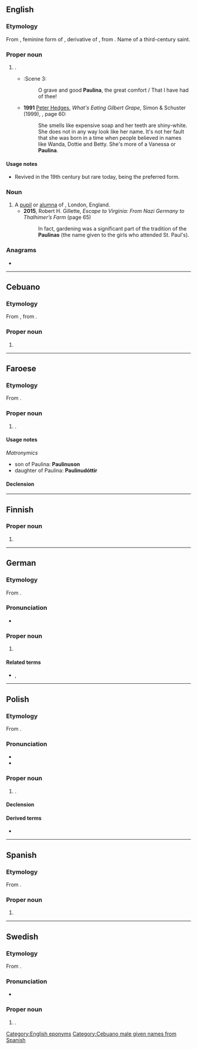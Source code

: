 {{also|Paulína|Paulīna}}
==English==

===Etymology===
From {{der|en|la|Paulīna}}, feminine form of {{m|la|Paulīnus}}, derivative of {{m|la|Paulus}}, from {{m|la|paulus||small}}. Name of a third-century saint.

===Proper noun===
{{en-proper noun}}

# {{given name|en|female|from=Latin}}.
#* {{RQ:Shakespeare Winter|V}}:Scene 3:
#*: O grave and good '''Paulina''', the great comfort / That I have had of thee!
#* '''1991''' [[w:Peter Hedges|Peter Hedges]], ''What's Eating Gilbert Grape'', Simon & Schuster (1999), {{ISBN|0671038540}}, page 60:
#*: She smells like expensive soap and her teeth are shiny-white. She does not in any way look like her name. It's not her fault that she was born in a time when people believed in names like Wanda, Dottie and Betty. She's more of a Vanessa or '''Paulina'''.

====Usage notes====
* Revived in the 19th century but rare today, {{m|en|Pauline}} being the preferred form.

===Noun===
{{en-noun}}

# A [[pupil]] or [[alumna]] of {{w|St Paul's Girls' School}}, London, England.
#* '''2015''', Robert H. Gillette, ''Escape to Virginia: From Nazi Germany to Thalhimer’s Farm'' (page 65)
#*: In fact, gardening was a significant part of the tradition of the '''Paulinas''' (the name given to the girls who attended St. Paul's).

===Anagrams===
* {{anagrams|en|a=aailnpu|Apulian|Naipaul|Paulian}}

[[Category:English eponyms]]

----

==Cebuano==

===Etymology===
From {{der|ceb|es|Paulina}}, from {{der|ceb|la|Paulīna}}.

===Proper noun===
{{head|ceb|proper noun}}

# {{given name|ceb|male|from=Latin|A=a}}

[[Category:Cebuano male given names from Spanish]]

----

==Faroese==

===Etymology===
From {{der|fo|la|Paulīna}}.

===Proper noun===
{{head|fo|proper noun}}

# {{given name|fo|female}}.

====Usage notes====
''Matronymics''
* son of Paulina: '''Paulinuson'''
* daughter of Paulina: '''Paulinudóttir'''

====Declension====
{{fo-decl-proper-noun-s-indef|Paulina|Paulinu|Paulinu|Paulinu}}

----

==Finnish==

===Proper noun===
{{head|fi|proper noun form}}

# {{fi-form of|case=essive|pl=singular|Pauli}}

----

==German==

===Etymology===
From {{der|de|la|Paulīna}}.

===Pronunciation===
* {{audio|de|De-Paulina.ogg|Audio}}

===Proper noun===
{{head|de|proper noun}}

# {{given name|de|female}}

====Related terms====
* {{l|de|Paula}}, {{l|de|Pauline}}

----

==Polish==

===Etymology===
From {{bor|pl|la|Paulīna}}.

===Pronunciation===
* {{pl-IPA|Paulina|Pa-ulina}}
* {{audio|pl|Pl-Paulina.ogg|Audio}}

===Proper noun===
{{pl-proper noun|f|dim=Paulinka|m=Paweł}}

# {{given name|pl|female}}.

====Declension====
{{pl-decl-noun-f|Pauli|n}}

====Derived terms====
* {{l|pl|Paulinka}}

----

==Spanish==

===Etymology===
From {{der|es|la|Paulīna}}.

===Proper noun===
{{es-proper noun|f}}

# {{given name|es|female}}

----

==Swedish==

===Etymology===
From {{der|sv|la|Paulīna}}.

===Pronunciation===
* {{IPA|sv|/pa͜ʊ²liːna/}}

===Proper noun===
{{sv-proper noun|c}}

# {{given name|sv|female}}.